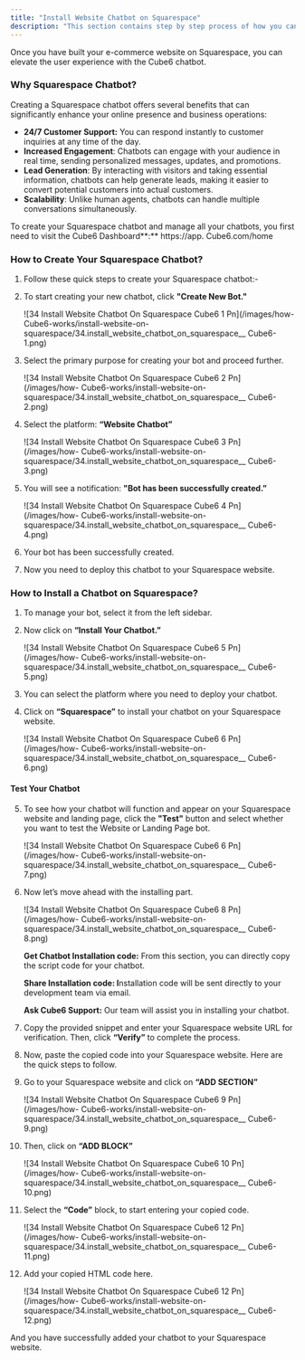 ```yaml
---
title: "Install Website Chatbot on Squarespace"
description: "This section contains step by step process of how you can install website chatbot on the Squarespace."
---
```


Once you have built your e-commerce website on Squarespace, you can elevate the user experience with the  Cube6 chatbot.

### **Why Squarespace Chatbot?**

Creating a Squarespace chatbot offers several benefits that can significantly enhance your online presence and business operations:

- **24/7 Customer Support:** You can respond instantly to customer inquiries at any time of the day.
- **Increased Engagement**: Chatbots can engage with your audience in real time, sending personalized messages, updates, and promotions.
- **Lead Generation**: By interacting with visitors and taking essential information, chatbots can help generate leads, making it easier to convert potential customers into actual customers.
- **Scalability**: Unlike human agents, chatbots can handle multiple conversations simultaneously.

To create your Squarespace chatbot and manage all your chatbots, you first need to visit the  Cube6 Dashboard\*\*:\*\* https://app. Cube6.com/home

### **How to Create Your Squarespace Chatbot?**

1. Follow these quick steps to create your Squarespace chatbot:-
2. To start creating your new chatbot, click **"Create New Bot."**

   ![34 Install Website Chatbot On Squarespace  Cube6 1 Pn](/images/how- Cube6-works/install-website-on-squarespace/34.install_website_chatbot_on_squarespace__ Cube6-1.png)
3. Select the primary purpose for creating your bot and proceed further.

   ![34 Install Website Chatbot On Squarespace  Cube6 2 Pn](/images/how- Cube6-works/install-website-on-squarespace/34.install_website_chatbot_on_squarespace__ Cube6-2.png)
4. Select the platform: **“Website Chatbot”**

   ![34 Install Website Chatbot On Squarespace  Cube6 3 Pn](/images/how- Cube6-works/install-website-on-squarespace/34.install_website_chatbot_on_squarespace__ Cube6-3.png)
5. You will see a notification: **"Bot has been successfully created.”**

   ![34 Install Website Chatbot On Squarespace  Cube6 4 Pn](/images/how- Cube6-works/install-website-on-squarespace/34.install_website_chatbot_on_squarespace__ Cube6-4.png)
6. Your bot has been successfully created.
7. Now you need to deploy this chatbot to your Squarespace website.

### **How to Install a Chatbot on Squarespace?**

1. To manage your bot, select it from the left sidebar.
2. Now click on **“Install Your Chatbot.”**

   ![34 Install Website Chatbot On Squarespace  Cube6 5 Pn](/images/how- Cube6-works/install-website-on-squarespace/34.install_website_chatbot_on_squarespace__ Cube6-5.png)
3. You can select the platform where you need to deploy your chatbot.
4. Click on **“Squarespace”** to install your chatbot on your Squarespace website.

   ![34 Install Website Chatbot On Squarespace  Cube6 6 Pn](/images/how- Cube6-works/install-website-on-squarespace/34.install_website_chatbot_on_squarespace__ Cube6-6.png)

#### **Test Your Chatbot**

 5. To see how your chatbot will function and appear on your Squarespace website and landing page, click the **"Test"** button and select whether you want to test the Website or Landing Page bot.

    ![34 Install Website Chatbot On Squarespace  Cube6 6 Pn](/images/how- Cube6-works/install-website-on-squarespace/34.install_website_chatbot_on_squarespace__ Cube6-7.png)
 6. Now let’s move ahead with the installing part.

    ![34 Install Website Chatbot On Squarespace  Cube6 8 Pn](/images/how- Cube6-works/install-website-on-squarespace/34.install_website_chatbot_on_squarespace__ Cube6-8.png)

    **Get Chatbot Installation code:** From this section, you can directly copy the script code for your chatbot.

    **Share Installation code: I**nstallation code will be sent directly to your development team via email.

    **Ask  Cube6 Support:** Our team will assist you in installing your chatbot.
 7. Copy the provided snippet and enter your Squarespace website URL for verification. Then, click **“Verify”** to complete the process.
 8. Now, paste the copied code into your Squarespace website. Here are the quick steps to follow.
 9. Go to your Squarespace website and click on **“ADD SECTION”**

    ![34 Install Website Chatbot On Squarespace  Cube6 9 Pn](/images/how- Cube6-works/install-website-on-squarespace/34.install_website_chatbot_on_squarespace__ Cube6-9.png)
10. Then, click on **“ADD BLOCK”**

    ![34 Install Website Chatbot On Squarespace  Cube6 10 Pn](/images/how- Cube6-works/install-website-on-squarespace/34.install_website_chatbot_on_squarespace__ Cube6-10.png)
11. Select the **“Code”** block, to start entering your copied code.

    ![34 Install Website Chatbot On Squarespace  Cube6 12 Pn](/images/how- Cube6-works/install-website-on-squarespace/34.install_website_chatbot_on_squarespace__ Cube6-11.png)
12. Add your copied HTML code here.

    ![34 Install Website Chatbot On Squarespace  Cube6 12 Pn](/images/how- Cube6-works/install-website-on-squarespace/34.install_website_chatbot_on_squarespace__ Cube6-12.png)

And you have successfully added your chatbot to your Squarespace website.